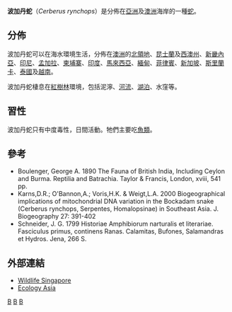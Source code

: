 {{Speciesbox
| taxon = Cerberus rynchops
| image = Cerberus rynchops.jpg
| binomial_authority = (Schneider, 1799)
| synonyms = * ''Cerebrus rhynchops''
}}

'''波加丹蛇'''（''Cerberus rynchops''）是分佈在[[亞洲|亞洲]]及[[澳洲|澳洲]]海岸的一種[[蛇|蛇]]。

==分佈==
波加丹蛇可以在海水環境生活，分佈在[[澳洲|澳洲]]的[[北領地|北領地]]、[[昆士蘭|昆士蘭]]及[[西澳州|西澳州]]、[[新畿內亞|新畿內亞]]、[[印尼|印尼]]、[[孟加拉|孟加拉]]、[[柬埔寨|柬埔寨]]、[[印度|印度]]、[[馬來西亞|馬來西亞]]、[[緬甸|緬甸]]、[[菲律賓|菲律賓]]、[[新加坡|新加坡]]、[[斯里蘭卡|斯里蘭卡]]、[[泰國|泰國]]及[[越南|越南]]。

波加丹蛇棲息在[[紅樹林|紅樹林]]環境，包括泥濘、[[河流|河流]]、[[湖泊|湖泊]]、水窪等。

==習性==
波加丹蛇只有中度毒性，日間活動。牠們主要吃[[魚類|魚類]]。

==參考==
* Boulenger, George A. 1890 The Fauna of British India, Including Ceylon and Burma. Reptilia and Batrachia. Taylor & Francis, London, xviii, 541 pp.
* Karns,D.R.; O'Bannon,A.; Voris,H.K. & Weigt,L.A. 2000 Biogeographical implications of mitochondrial DNA variation in the Bockadam snake (Cerberus rynchops, Serpentes, Homalopsinae) in Southeast Asia. J. Biogeography 27: 391-402
* Schneider, J. G. 1799 Historiae Amphibiorum narturalis et literariae. Fasciculus primus, continens Ranas. Calamitas, Bufones, Salamandras et Hydros. Jena, 266 S.

==外部連結==
* [https://web.archive.org/web/20070109093424/http://www.wildsingapore.per.sg/discovery/factsheet/snakedogfaced.htm Wildlife Singapore]
* [http://www.ecologyasia.com/verts/snakes/dog-faced_water-snake.htm Ecology Asia] {{Wayback|url=http://www.ecologyasia.com/verts/snakes/dog-faced_water-snake.htm |date=20210126083838 }}
{{Taxonbar|from=Q2442553}}

[[Category:游蛇科|B]]
[[Category:波加丹蛇属|B]]
[[Category:1799年描述的动物|B]]